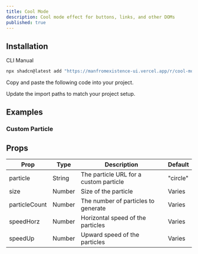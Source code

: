 ```yaml
---
title: Cool Mode
description: Cool mode effect for buttons, links, and other DOMs
published: true
---
```


<ComponentPreview name="cool-mode-demo" />

## Installation

<Tabs defaultValue="cli">

<TabsList>
  <TabsTrigger value="cli">CLI</TabsTrigger>
  <TabsTrigger value="manual">Manual</TabsTrigger>
</TabsList>
<TabsContent value="cli">

```bash
npx shadcn@latest add "https://manfromexistence-ui.vercel.app/r/cool-mode"
```

</TabsContent>

<TabsContent value="manual">

<Steps>

<Step>Copy and paste the following code into your project.</Step>

<ComponentSource name="cool-mode" />

<Step>Update the import paths to match your project setup.</Step>

</Steps>

</TabsContent>

</Tabs>

## Examples

### Custom Particle

<ComponentPreview name="cool-mode-custom" />

## Props

| Prop          | Type   | Description                            | Default  |
| ------------- | ------ | -------------------------------------- | -------- |
| particle      | String | The particle URL for a custom particle | "circle" |
| size          | Number | Size of the particle                   | Varies   |
| particleCount | Number | The number of particles to generate    | Varies   |
| speedHorz     | Number | Horizontal speed of the particles      | Varies   |
| speedUp       | Number | Upward speed of the particles          | Varies   |
